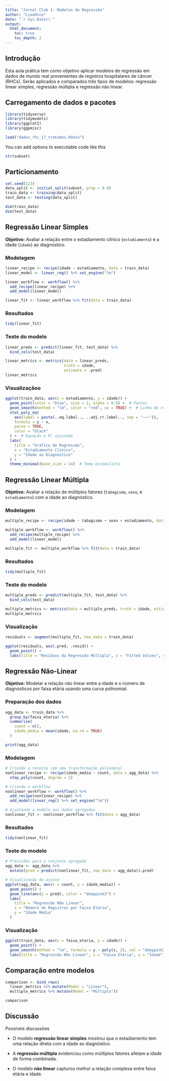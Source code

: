```yaml
---
title: "Jornal Club 1: Modelos de Regressão"
author: "LiaaOnco"
date: "`r Sys.Date()`"
output:
  html_document:
    toc: true
    toc_depth: 2
---
```


## Introdução

Esta aula prática tem como objetivo aplicar modelos de regressão em dados de mundo real provenientes de registros hospitalares de câncer (RHCs). Serão aplicados e comparados três tipos de modelos: regressão linear simples, regressão múltipla e regressão não linear.

## Carregamento de dados e pacotes

```r
library(tidyverse)
library(tidymodels)
library(ggplot2)
library(ggpmisc)

load("dados_rhc_17_tratados.Rdata")
```

You can add options to executable code like this

```r
str(subset)
```

## Particionamento

```r
set.seed(123)
data_split <- initial_split(subset, prop = 0.8)
train_data <- training(data_split)
test_data <- testing(data_split)

dim(train_data)
dim(test_data)
```

## Regressão Linear Simples

**Objetivo:** Avaliar a relação entre o estadiamento clínico (`estadiamento`) e a idade (`idade`) ao diagnóstico.

### Modelagem

```r
linear_recipe <- recipe(idade ~ estadiamento, data = train_data)
linear_model <- linear_reg() %>% set_engine("lm")

linear_workflow <- workflow() %>%
  add_recipe(linear_recipe) %>%
  add_model(linear_model)

linear_fit <- linear_workflow %>% fit(data = train_data)
```

### Resultados

```r
tidy(linear_fit)
```

### Teste do modelo

```r
linear_preds <- predict(linear_fit, test_data) %>%
  bind_cols(test_data)

linear_metrics <- metrics(data = linear_preds,
                          truth = idade,
                          estimate = .pred)
linear_metrics
```

### Visualizaçãoo

```r
ggplot(train_data, aes(x = estadiamento, y = idade)) +
  geom_point(color = "blue", size = 2, alpha = 0.8) +  # Pontos
  geom_smooth(method = "lm", color = "red", se = TRUE) +  # Linha de regressão com IC
  stat_poly_eq(
    aes(label = paste(..eq.label.., ..adj.rr.label.., sep = "~~~")),
    formula = y ~ x,
    parse = TRUE,
    color = "black"
  ) +  # Equação e R² ajustado
  labs(
    title = "Gráfico de Regressão",
    x = "Estadiamento Clínico",
    y = "Idade ao Diagnóstico"
  ) +
  theme_minimal(base_size = 14)  # Tema minimalista
```

## Regressão Linear Múltipla

**Objetivo:** Avaliar a relação de múltiplos fatores (`tabagismo`, `sexo`, e `estadiamento`) com a idade ao diagnóstico.

### Modelagem

```r
multiple_recipe <- recipe(idade ~ tabagismo + sexo + estadiamento, data = train_data)

multiple_workflow <- workflow() %>%
  add_recipe(multiple_recipe) %>%
  add_model(linear_model)

multiple_fit <- multiple_workflow %>% fit(data = train_data)

```

### Resultados

```r
tidy(multiple_fit)
```

### Teste do modelo

```r
multiple_preds <- predict(multiple_fit, test_data) %>%
  bind_cols(test_data)

multiple_metrics <- metrics(data = multiple_preds, truth = idade, estimate = .pred)
multiple_metrics
```

### Visualização

```r
residuals <- augment(multiple_fit, new_data = train_data)

ggplot(residuals, aes(.pred, .resid)) +
  geom_point() +
  labs(title = "Resíduos da Regressão Múltipla", x = "Fitted Values", y = "Resíduos")
```

## Regressão Não-Linear

**Objetivo:** Modelar a relação não linear entre a idade e o número de diagnósticos por faixa etária usando uma curva polinomial.

### Preparação dos dados

```r
agg_data <- train_data %>%
  group_by(faixa_etaria) %>%
  summarise(
    count = n(),
    idade_media = mean(idade, na.rm = TRUE)
  )

print(agg_data)
```

### Modelagem

```r
# Criando a receita com uma transformação polinomial
nonlinear_recipe <- recipe(idade_media ~ count, data = agg_data) %>%
  step_poly(count, degree = 2)

# Criando o workflow
nonlinear_workflow <- workflow() %>%
  add_recipe(nonlinear_recipe) %>%
  add_model(linear_reg() %>% set_engine("lm"))

# Ajustando o modelo aos dados agregados
nonlinear_fit <- nonlinear_workflow %>% fit(data = agg_data)

```

### Resultados

```r
tidy(nonlinear_fit)
```

### Teste do modelo

```r
# Previsões para o conjunto agregado
agg_data <- agg_data %>%
  mutate(pred = predict(nonlinear_fit, new_data = agg_data)$.pred)

# Visualização do ajuste
ggplot(agg_data, aes(x = count, y = idade_media)) +
  geom_point() +
  geom_line(aes(y = pred), color = "deeppink3") +
  labs(
    title = "Regressão Não Linear",
    x = "Número de Registros por Faixa Etária",
    y = "Idade Média"
  )

```

### Visualização

```r
ggplot(train_data, aes(x = faixa_etaria, y = idade)) +
  geom_point() +
  geom_smooth(method = "lm", formula = y ~ poly(x, 2), col = "deeppink3") +
  labs(title = "Regressão Não Linear", x = "Faixa Etária", y = "Idade")

```

## Comparação entre modelos

```r
comparison <- bind_rows(
  linear_metrics %>% mutate(Model = "Linear"),
  multiple_metrics %>% mutate(Model = "Múltiplo"))

comparison
```

## Discussão

Possíveis discussões

-   O modelo **regressão linear simples** mostrou que o estadiamento tem uma relação direta com a idade ao diagnóstico.

-   A **regressão múltipla** evidenciou como múltiplos fatores afetam a idade de forma combinada.

-   O modelo **não linear** capturou melhor a relação complexa entre faixa etária e idade.
